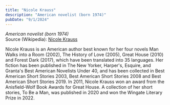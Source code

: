 ```yaml
---
title: "Nicole Krauss"
description: "American novelist (born 1974)"
pubDate: "9/1/2024"
---
```


*American novelist (born 1974)*  
Source (Wikipedia): [Nicole Krauss][1]

Nicole Krauss is an American author best known for her four novels Man Walks into a Room (2002), The History of Love (2005), Great House (2010) and Forest Dark (2017), which have been translated into 35 languages. Her fiction has been published in The New Yorker, Harper's, Esquire, and Granta's Best American Novelists Under 40, and has been collected in Best American Short Stories 2003, Best American Short Stories 2008 and Best American Short Stories 2019. In 2011, Nicole Krauss won an award from the Anisfield-Wolf Book Awards for Great House. A collection of her short stories, To Be a Man, was published in 2020 and won the Wingate Literary Prize in 2022.

[1]: https://en.wikipedia.org/wiki/Nicole_Krauss
